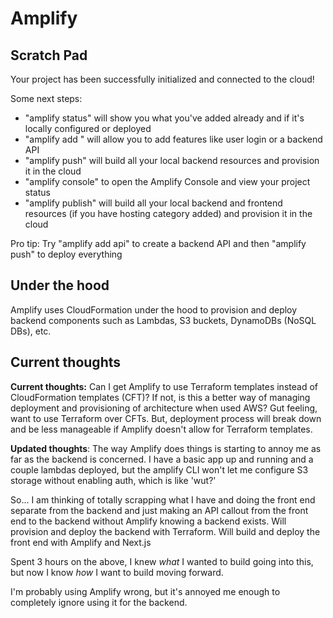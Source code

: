 # Amplify

## Scratch Pad

Your project has been successfully initialized and connected to the cloud!

Some next steps:
- "amplify status" will show you what you've added already and if it's locally configured or deployed
- "amplify add <category>" will allow you to add features like user login or a backend API
- "amplify push" will build all your local backend resources and provision it in the cloud
- "amplify console" to open the Amplify Console and view your project status
- "amplify publish" will build all your local backend and frontend resources (if you have hosting category added) and provision it in the cloud

Pro tip:
Try "amplify add api" to create a backend API and then "amplify push" to deploy everything

## Under the hood

Amplify uses CloudFormation under the hood to provision and deploy backend components such as Lambdas, S3 buckets, DynamoDBs (NoSQL DBs), etc.

## Current thoughts

**Current thoughts:** Can I get Amplify to use Terraform templates instead of CloudFormation templates (CFT)? If not, is this a better way of managing deployment and provisioning of architecture when used AWS? 
Gut feeling, want to use Terraform over CFTs. But, deployment process will break down and be less manageable if Amplify doesn't allow for Terraform templates.

**Updated thoughts**: The way Amplify does things is starting to annoy me as far as the backend is concerned. I have a basic app up and running and a couple lambdas deployed, but the amplify CLI won't let me configure S3 storage without enabling auth, which is like 'wut?'

So... I am thinking of totally scrapping what I have and doing the front end separate from the backend and just making an API callout from the front end to the backend without Amplify knowing a backend exists. Will provision and deploy the backend with Terraform. Will build and deploy the front end with Amplify and Next.js

Spent 3 hours on the above, I knew *what* I wanted to build going into this, but now I know *how* I want to build moving forward.

I'm probably using Amplify wrong, but it's annoyed me enough to completely ignore using it for the backend.